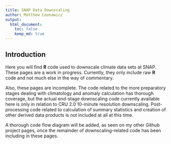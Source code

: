 ```yaml
---
title: SNAP Data Downscaling
author: Matthew Leonawicz
output:
  html_document:
    toc: false
    keep_md: true
---
```


##
##
## Introduction

Here you will find **R** code used to downscale climate data sets at SNAP.
These pages are a work in progress.
Currently, they only include raw **R** code and not much else in the way of commentary.

Also, these pages are incomplete.
The code related to the more preparatory stages dealing with climatology and anomaly calculation has thorough coverage,
but the actual end-stage downscaling code currently available here is only in relation to CRU 2.0 10-minute resolution downscaling.
Post-processing code related to calculation of summary statistics and creation of other derived data products is not included at all at this time.

A thorough code flow diagram will be added, as seen on my other Github project pages,
once the remainder of downscaling-related code has been including in these pages.
